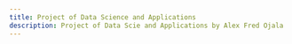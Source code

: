 ```yaml
---
title: Project of Data Science and Applications
description: Project of Data Scie and Applications by Alex Fred Ojala
---
```

